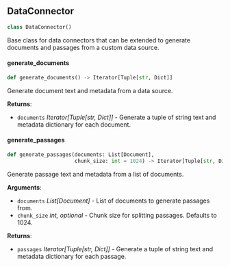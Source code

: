 <a id="letta.data_sources.connectors.DataConnector"></a>

## DataConnector

```python
class DataConnector()
```

Base class for data connectors that can be extended to generate documents and passages from a custom data source.

<a id="letta.data_sources.connectors.DataConnector.generate_documents"></a>

#### generate\_documents

```python
def generate_documents() -> Iterator[Tuple[str, Dict]]
```

Generate document text and metadata from a data source.

**Returns**:

- `documents` _Iterator[Tuple[str, Dict]]_ - Generate a tuple of string text and metadata dictionary for each document.

<a id="letta.data_sources.connectors.DataConnector.generate_passages"></a>

#### generate\_passages

```python
def generate_passages(documents: List[Document],
                      chunk_size: int = 1024) -> Iterator[Tuple[str, Dict]]
```

Generate passage text and metadata from a list of documents.

**Arguments**:

- `documents` _List[Document]_ - List of documents to generate passages from.
- `chunk_size` _int, optional_ - Chunk size for splitting passages. Defaults to 1024.
  

**Returns**:

- `passages` _Iterator[Tuple[str, Dict]]_ - Generate a tuple of string text and metadata dictionary for each passage.

